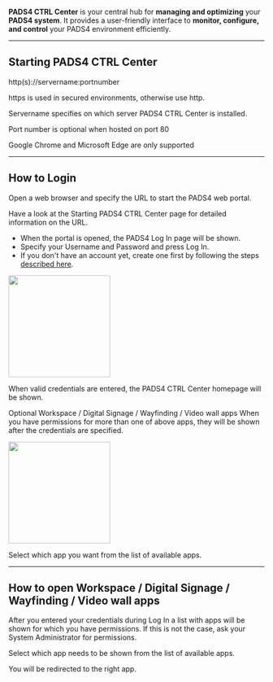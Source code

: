 **PADS4 CTRL Center** is your central hub for **managing and optimizing** your **PADS4 system**. It provides a user-friendly interface to **monitor, configure, and control** your PADS4 environment efficiently.

---

## **Starting PADS4 CTRL Center**

http(s)://servername:portnumber

https is used in secured environments, otherwise use http.

Servername specifies on which server PADS4 CTRL Center is installed.

Port number is optional when hosted on port 80

<Warning>
  Google Chrome and Microsoft Edge are only supported
</Warning>

---

## **How to Login**

Open a web browser and specify the URL to start the PADS4 web portal.

Have a look at the Starting PADS4 CTRL Center page for detailed information on the URL.

- When the portal is opened, the PADS4 Log In page will be shown.
- Specify your Username and Password and press Log In.
- If you don't have an account yet, create one first by following the steps [described here](/ctrl-centre/account-creation).

<img
  height="200"
  src="/images/ctrl-centre/login.png"
/>

When valid credentials are entered, the PADS4 CTRL Center homepage will be shown.

Optional Workspace / Digital Signage / Wayfinding / Video wall apps
When you have permissions for more than one of above apps, they will be shown after the credentials are specified.

<img
  height="200"
  src="/images/ctrl-centre/module-selector.png"
/>

Select which app you want from the list of available apps.

---

## **How to open Workspace / Digital Signage / Wayfinding / Video wall apps**

After you entered your credentials during Log In a list with apps will be shown for which you have permissions.
If this is not the case, ask your System Administrator for permissions.

Select which app needs to be shown from the list of available apps.

You will be redirected to the right app.